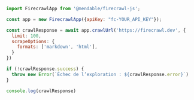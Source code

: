 ```js Node
import FirecrawlApp from '@mendable/firecrawl-js';

const app = new FirecrawlApp({apiKey: "fc-YOUR_API_KEY"});

const crawlResponse = await app.crawlUrl('https://firecrawl.dev', {
  limit: 100,
  scrapeOptions: {
    formats: ['markdown', 'html'],
  }
})

if (!crawlResponse.success) {
  throw new Error(`Échec de l’exploration : ${crawlResponse.error}`)
}

console.log(crawlResponse)
```
